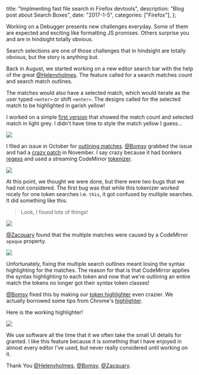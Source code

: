   title: "Implmenting fast file search in Firefox devtools",
  description: "Blog post about Search Boxes",
  date: "2017-1-5",
  categories: ["Firefox"],
};

Working on a Debugger presents new challenges everyday.
Some of them are expected and exciting like formatting JS promises.
Others surprise you and are in hindsight totally obvious.

Search selections are one of those challenges that in hindsight are totally obvious,
but the story is anything but.

Back in August, we started working on a new editor search bar with the help of the
great [@Helenvholmes][helen]. The feature called for a search matches count and
search match outlines.

The matches would also have a selected match, which would iterate
as the user typed `<enter>` or shift `<enter>`.
The designs called for the selected match to be highlighted in garish yellow!

I worked on a simple [first version][search-bar-pr] that showed the match count and selected match in light grey.
I didn't have time to style the match yellow I guess...

![](https://camo.githubusercontent.com/f733ee5a71b6801b79d1a77af610cabd0ac7f387/687474703a2f2f672e7265636f726469742e636f2f6a68563474324e586f392e676966)

I filed an issue in October for [outlining matches][initial-issue].
[@Bomsy][bomsy] grabbed the issue and had a [crazy patch][crazy-patch] in November.
I say crazy because it had bonkers [regexs][regexs] and used a streaming CodeMirror [tokenizer][tokenizer].

![](https://cloud.githubusercontent.com/assets/792924/19970644/8be03c94-a1d4-11e6-9666-54a18b4967db.gif)

At this point, we thought we were done, but there were two bugs that we had not considered.
The first bug was that while this tokenizer worked nicely for one token searches i.e. `this`, it
got confused by multiple searches. It did something like this:

> Look, I found lots of things!

![](https://cloud.githubusercontent.com/assets/792924/20667007/0479fbc0-b55f-11e6-826f-262315a101f8.gif)

[@Zacquary][zacquary] found that the multiple matches were caused by a CodeMirror `opaque` property.

![](https://cloud.githubusercontent.com/assets/792924/20667022/201fe3f8-b55f-11e6-826d-cfe933396230.gif)

Unfortunately, fixing the multiple search outlines meant losing the syntax highlighting for the matches. The reason for that is that CodeMirror
applies the syntax highlighting to each token and now that we're outlining an entire match the tokens no longer got their syntax token classes!

[@Bomsy][bomsy] fixed this by making our [token highlighter][craziest-search-pr] even crazier.
We actually borrowed some tips from Chrome's [highlighter][chrome-highlighter].

Here is the working highlighter!

![](https://cloud.githubusercontent.com/assets/792924/21665674/5d55e4f4-d2e5-11e6-939b-d1bf246f8617.gif)

We use software all the time that it we often take the small UI details for granted.
I like this feature because it is something that
I have enjoyed in almost every editor I've used, but never
really considered until working on it.

Thank You [@Helenvholmes][helen], [@Bomsy][bomsy], [@Zacquary][zacquary].

[helen]: https://twitter.com/helenvholmes
[bomsy]: https://twitter.com/b4bomsy
[zacquary]: https://twitter.com/XerxesQados
[first-version]: https://cloud.githubusercontent.com/assets/792924/19970644/8be03c94-a1d4-11e6-9666-54a18b4967db.gif
[initial-issue]: https://github.com/devtools-html/debugger.html/issues/800
[regexs]: https://github.com/devtools-html/debugger.html/pull/1091/files#diff-07b24b68ce54caf69f63e7e862e83530R49
[tokenizer]: https://github.com/devtools-html/debugger.html/pull/1091/files#diff-07b24b68ce54caf69f63e7e862e83530R61
[crazy-patch]: https://github.com/devtools-html/debugger.html/pull/1091
[search-bar-pr]: https://github.com/devtools-html/debugger.html/pull/888
[craziest-search-pr]: https://github.com/devtools-html/debugger.html/pull/1629/files#diff-abca53ac6238f59adcb10ccae64f2911R61
[chrome-highlighter]: https://github.com/ChromeDevTools/devtools-frontend/blob/d8b14aea25a93cb6bbceb6aaaf45765c107d1fd9/front_end/source_frame/SourcesTextEditor.js#L727-L876
